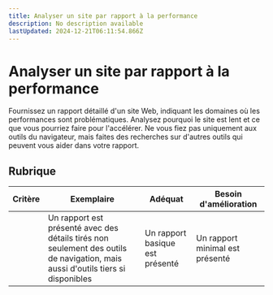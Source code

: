 ```yaml
---
title: Analyser un site par rapport à la performance
description: No description available
lastUpdated: 2024-12-21T06:11:54.866Z
---
```


# Analyser un site par rapport à la performance

Fournissez un rapport détaillé d'un site Web, indiquant les domaines où les performances sont problématiques. Analysez pourquoi le site est lent et ce que vous pourriez faire pour l'accélérer. Ne vous fiez pas uniquement aux outils du navigateur, mais faites des recherches sur d'autres outils qui peuvent vous aider dans votre rapport.

## Rubrique

| Critère | Exemplaire                                                                                                  | Adéquat                    | Besoin d'amélioration             |
| -------- | ---------------------------------------------------------------------------------------------------------- | --------------------------- | ----------------------------- |
|          | Un rapport est présenté avec des détails tirés non seulement des outils de navigation, mais aussi d'outils tiers si disponibles | Un rapport basique est présenté | Un rapport minimal est présenté |
